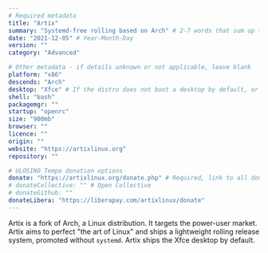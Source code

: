 ```yaml
---
# Required metadata
title: "Artix"
summary: "Systemd-free rolling based on Arch" # 2-7 words that sum up the distribution
date: "2021-12-05" # Year-Month-Day
version: ""
category: "Advanced"

# Other metadata - if details unknown or not applicable, leave blank
platform: "x86"
descends: "Arch"
desktop: "Xfce" # If the distro does not boot a desktop by default, or doesn't ship one, leave 'desktop' blank
shell: "bash"
packagemgr: ""
startup: "openrc"
size: "900mb"
browser: ""
licence: ""
origin: ""
website: "https://artixlinux.org"
repository: ""

# ULOSINO Tempo donation options
donate: "https://artixlinux.org/donate.php" # Required, link to all donation options
# donateCollective: "" # Open Collective
# donateGithub: ""
donateLibera: "https://liberapay.com/artixlinux/donate"
---
```


Artix is a fork of Arch, a Linux distribution. It targets the power-user market. Artix aims to perfect "the art of Linux" and ships a lightweight rolling release system, promoted without `systemd`. Artix ships the Xfce desktop by default.

